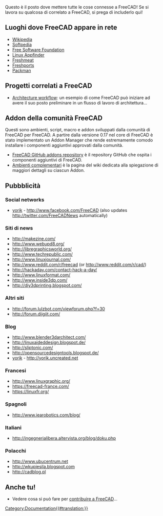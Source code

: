 <languages/>

Questo è il posto dove mettere tutte le cose connesse a FreeCAD! Se si lavora su qualcosa di correlato a FreeCAD, si prega di includerlo qui!

<span id="Places_where_FreeCAD_appears_on_the_net"></span>
== Luoghi dove FreeCAD appare in rete ==

* [https://en.wikipedia.org/wiki/FreeCAD Wikipedia]
* [http://linux.softpedia.com/get/Multimedia/Graphics/FreeCAD-31097.shtml Softpedia]
* [http://directory.fsf.org/project/freecad/ Free Software Foundation]
* [http://linuxappfinder.com/package/freecad Linux Appfinder]
* [http://freshmeat.net/projects/freecad/ Freshmeat]
* [http://www.freshports.org/cad/freecad/ Freshports]
* [http://packman.links2linux.de/package/2776 Packman]

<span id="FreeCAD-related_projects"></span>
== Progetti correlati a FreeCAD ==

* [http://yorik.uncreated.net/guestblog.php?tag=freecad Architecture workflow]: un esempio di come FreeCAD può iniziare ad avere il suo posto preliminare in un flusso di lavoro di architettura...

<span id="FreeCAD_Community_Addons"></span>
== Addon della comunità FreeCAD ==

Questi sono ambienti, script, macro e addon sviluppati dalla comunità di FreeCAD per FreeCAD. A partire dalla versione 0.17 nel core di FreeCAD è stato implementato un Addon Manager che rende estremamente comodo installare i componenti aggiuntivi approvati dalla comunità. 
* [https://github.com/FreeCAD/FreeCAD-addons FreeCAD GitHub addons repository] è il repository GitHub che ospita i componenti aggiuntivi di FreeCAD.
* [[External workbenches/it|Ambienti complementari]] è la pagina del wiki dedicata alla spiegazione di maggiori dettagli su ciascun Addon.

<span id="Publicity"></span>
== Pubbblicità == 

=== Social networks ===

* [[User:Yorik|yorik]] - http://www.facebook.com/FreeCAD (also updates http://twitter.com/FreeCADNews automatically)

<span id="News_Sites"></span>
=== Siti di news === 

* http://makezine.com/
* http://www.webupd8.org/
* http://libregraphicsworld.org/
* http://www.techrepublic.com/
* http://www.linuxjournal.com/
* http://www.reddit.com/r/freecad (or http://www.reddit.com/r/cad/)
* http://hackaday.com/contact-hack-a-day/
* http://www.linuxformat.com/
* http://www.inside3dp.com/
* http://diy3dprinting.blogspot.com/

<span id="Other_Sites"></span>
=== Altri siti ===

* http://forum.lulzbot.com/viewforum.php?f=30
* http://forum.diigiit.com/

<span id="Blogs"></span>
=== Blog ===

* http://www.blender3darchitect.com/
* http://linuxaideddesign.blogspot.de/
* http://sliptonic.com/
* http://opensourcedesigntools.blogspot.de/
* [[User:Yorik|yorik]] - http://yorik.uncreated.net

<span id="French"></span>
=== Francesi ===

* http://www.linuxgraphic.org/
* https://freecad-france.com/
* https://linuxfr.org/

<span id="Spanish"></span>
=== Spagnoli ===

* http://www.iearobotics.com/blog/

<span id="Italian"></span>
=== Italiani === 

* http://ingegnerialibera.altervista.org/blog/doku.php

<span id="Polish"></span>
=== Polacchi ===

* http://www.ubucentrum.net
* http://wkupiesila.blogspot.com
* http://cadblog.pl

<span id="You_too!"></span>
== Anche tu! ==

* Vedere cosa si può fare per [[Help FreeCAD/it|contribuire a FreeCAD]]...


[[Category:Documentation{{#translation:}}]]
{{clear}}